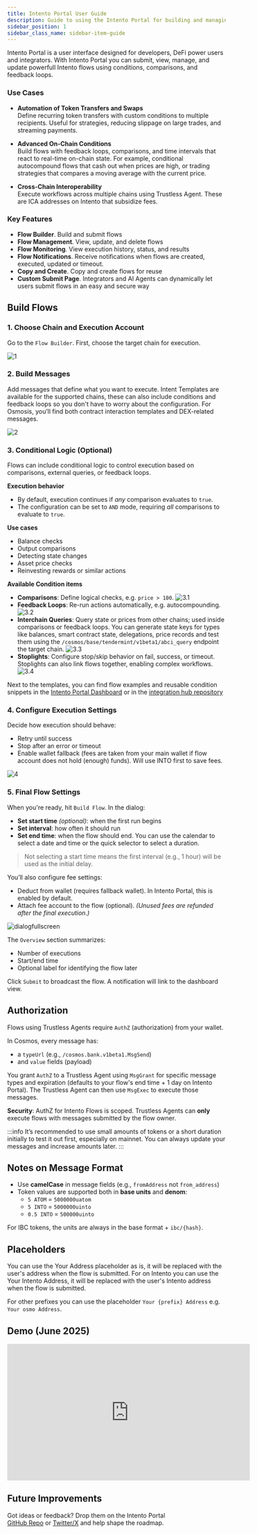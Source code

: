 ```yaml
---
title: Intento Portal User Guide
description: Guide to using the Intento Portal for building and managing intent-based flows
sidebar_position: 1
sidebar_class_name: sidebar-item-guide
---
```


Intento Portal is a user interface designed for developers, DeFi power users and integrators. With Intento Portal you can submit, view, manage, and update powerfull Intento flows using conditions, comparisons, and feedback loops.

### Use Cases

- **Automation of Token Transfers and Swaps**  
  Define recurring token transfers with custom conditions to multiple recipients. Useful for strategies, reducing slippage on large trades, and streaming payments.

- **Advanced On-Chain Conditions**  
  Build flows with feedback loops, comparisons, and time intervals that react to real-time on-chain state. For example, conditional autocompound flows that cash out when prices are high, or trading strategies that compares a moving average with the current price.

- **Cross-Chain Interoperability**  
  Execute workflows across multiple chains using Trustless Agent. These are ICA addresses on Intento that subsidize fees.

### Key Features

- **Flow Builder**. Build and submit flows
- **Flow Management**. View, update, and delete flows
- **Flow Monitoring**. View execution history, status, and results
- **Flow Notifications**. Receive notifications when flows are created, executed, updated or timeout.
- **Copy and Create**. Copy and create flows for reuse
- **Custom Submit Page**. Integrators and AI Agents can dynamically let users submit flows in an easy and secure way

## Build Flows

### 1. Choose Chain and Execution Account

Go to the `Flow Builder`. First, choose the target chain for execution.

![1](@site/docs/images/portal/build/1.png)

### 2. Build Messages

Add messages that define what you want to execute. Intent Templates are available for the supported chains, these can also include conditions and feedback loops so you don't have to worry about the configuration. For Osmosis, you’ll find both contract interaction templates and DEX-related messages.

![2](@site/docs/images/portal/build/2.png)

### 3. Conditional Logic (Optional)

Flows can include conditional logic to control execution based on comparisons, external queries, or feedback loops.

**Execution behavior**

- By default, execution continues if _any_ comparison evaluates to `true`.
- The configuration can be set to `AND` mode, requiring _all_ comparisons to evaluate to `true`.

**Use cases**

- Balance checks
- Output comparisons
- Detecting state changes
- Asset price checks
- Reinvesting rewards or similar actions

**Available Condition items**

- **Comparisons**: Define logical checks, e.g. `price > 100`.
![3.1](@site/docs/images/portal/build/3.1.png)
- **Feedback Loops**: Re-run actions automatically, e.g. autocompounding.
![3.2](@site/docs/images/portal/build/3.2.png)
- **Interchain Queries**: Query state or prices from other chains; used inside comparisons or feedback loops. You can generate state keys for types like balances, smart contract state, delegations, price records and test them using the `/cosmos/base/tendermint/v1beta1/abci_query` endpoint the target chain.
![3.3](@site/docs/images/portal/build/3.3.png)
- **Stoplights**: Configure stop/skip behavior on fail, success, or timeout. Stoplights can also link flows together, enabling complex workflows.
![3.4](@site/docs/images/portal/build/3.4.png)

Next to the templates, you can find flow examples and reusable condition snippets in the [Intento Portal Dashboard](https://portal.intento.zone) or in the [ integration hub repository](https://github.com/trstlabs/intento-integration-hub)


### 4. Configure Execution Settings

Decide how execution should behave:

- Retry until success
- Stop after an error or timeout
- Enable wallet fallback (fees are taken from your main wallet if flow account does not hold (enough) funds). Will use INTO first to save fees.

![4](@site/docs/images/portal/build/4.png)


### 5. Final Flow Settings

When you're ready, hit `Build Flow`. In the dialog:

- **Set start time** _(optional)_: when the first run begins
- **Set interval**: how often it should run
- **Set end time**: when the flow should end. You can use the calendar to select a date and time or the quick selector to select a duration.

> Not selecting a start time means the first interval (e.g., 1 hour) will be used as the initial delay.

You’ll also configure fee settings:

- Deduct from wallet (requires fallback wallet). In Intento Portal, this is enabled by default.
- Attach fee account to the flow (optional). _(Unused fees are refunded after the final execution.)_

![dialogfullscreen](@site/docs/images/portal/build/dialogfullscreen.png)

The `Overview` section summarizes:

- Number of executions
- Start/end time
- Optional label for identifying the flow later

Click `Submit` to broadcast the flow. A notification will link to the dashboard view.

## Authorization

Flows using Trustless Agents require `AuthZ` (authorization) from your wallet.

In Cosmos, every message has:

- a `typeUrl` (e.g., `/cosmos.bank.v1beta1.MsgSend`)
- and `value` fields (payload)

You grant `AuthZ` to a Trustless Agent using `MsgGrant` for specific message types and expiration (defaults to your flow's end time + 1 day on Intento Portal). The Trustless Agent can then use `MsgExec` to execute those messages.

**Security**: AuthZ for Intento Flows is scoped. Trustless Agents can **only** execute flows with messages submitted by the flow owner.

:::info
It’s recommended to use small amounts of tokens or a short duration initially to test it out first, especially on mainnet. You can always update your messages and increase amounts later.
:::

## Notes on Message Format

- Use **camelCase** in message fields (e.g., `fromAddress` not `from_address`)
- Token values are supported both in **base units** and **denom**:
  - `5 ATOM` = `5000000uatom`
  - `5 INTO` = `5000000uinto`
  - `0.5 INTO` = `500000uinto`

For IBC tokens, the units are always in the base format + `ibc/{hash}`.

## Placeholders

You can use the Your Address placeholder as is, it will be replaced with the user's address when the flow is submitted.
For on Intento you can use the Your Intento Address, it will be replaced with the user's Intento address when the flow is submitted.

For other prefixes you can use the placeholder `Your {prefix} Address` e.g. `Your osmo Address`.

## Demo (June 2025)

<iframe
  width="560"
  height="315"
  src="https://www.youtube.com/embed/q1D9uLIh9GE"
  title="YouTube video player"
  frameborder="0"
  allow="accelerometer; autoplay; clipboard-write; encrypted-media; gyroscope; picture-in-picture; web-share"
  referrerpolicy="strict-origin-when-cross-origin"
  allowfullscreen
></iframe>

## Future Improvements

Got ideas or feedback? Drop them on the Intento Portal  
[GitHub Repo](https://github.com/trstlabs/intento-portal) or [Twitter/X](https://twitter.com/IntentoZone) and help shape the roadmap.
